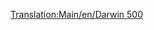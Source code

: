[[Translation:Main/en/Darwin 500]]{{en/-}}{{Template:Navbox Légi járművek/Hu}}
{{Template:Repülőgépek/Hu
|Name=Darwin 500
|Image=[[File:en/Boeing767.png|Darwin 500]]
|Cost=38.964 (77,928)
|Speed=947 km/h (592 MPH)
|Annual=6.187 (12,374)
|Designed=1982
|Lifespan=25
|Capacity=240 utas és 25 csomag levél
|Description=Bevált sugárhajtású repülőgép, inkább a nagyobb repülőtereken használatos.
|Real-life=[http://hu.wikipedia.org/wiki/Boeing_767 Boeing 767]
}}